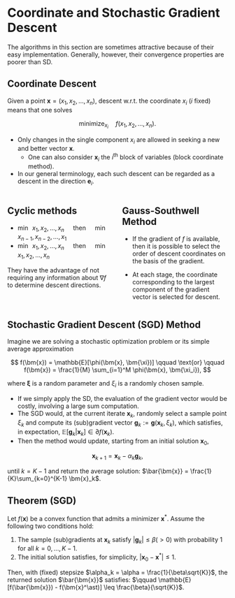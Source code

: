 # Coordinate and Stochastic Gradient Descent

::: {.callout-important appearance="minimal"}
The algorithms in this section are sometimes attractive because of their easy
implementation. Generally, however, their convergence properties are poorer than
SD.
:::

## Coordinate Descent {.smaller}

::: {.callout-important appearance="minimal"}
Given a point $\bm{x} = (x_1, x_2, \ldots, x_n)$, descent w.r.t. the coordinate
$x_i$ ($i$ fixed) means that one solves 

$$ \operatorname{minimize}_{x_i} \quad f(x_1, x_2, \ldots, x_n). $$
:::

* Only changes in the single component $x_i$ are allowed in seeking a new and
better vector $\bm{x}$.
  - One can also consider $\bm{x}_i$ the $i^{\text{th}}$ block of variables
    (block coordinate method).
* In our general terminology, each such descent can be regarded as a descent in
the direction $\bm{e}_i$.

:::: {.columns}

::: {.column width="50%"}
::: {.callout-warning icon=false}
## Cyclic methods
* $\operatorname{min}\;\; x_1, x_2, \ldots, x_n \quad$ then $\quad
\operatorname{min}\;\; x_{n-1}, x_{n-2}, \ldots, x_1$ 
* $\operatorname{min}\;\; x_1, x_2, \ldots, x_n \quad$ then $\quad
\operatorname{min}\;\; x_{1}, x_{2}, \ldots, x_n$

They have the advantage of not requiring any information about $\nabla f$ to
determine descent directions.
:::
:::

::: {.column width="50%"}

::: {.callout-warning icon=false}
## Gauss-Southwell Method

* If the gradient of $f$ is available, then it is possible to select the order
of descent coordinates on the basis of the gradient.

* At each stage, the coordinate corresponding to the largest component of the
gradient vector is selected for descent.
:::


:::

::::



## Stochastic Gradient Descent (SGD) Method {.smaller}

::: {.callout-warning appearance="minimal"}
Imagine we are solving a stochastic optimization problem or its simple average
approximation

$$ f(\bm{x}) = \mathbb{E}[\phi(\bm{x}, \bm{\xi})] \qquad \text{or} \qquad
f(\bm{x}) = \frac{1}{M} \sum_{i=1}^M \phi(\bm{x}, \bm{\xi_i}), $$

where $\bm{\xi}$ is a random parameter and $\xi_i$ is a randomly chosen sample.

* If we simply apply the SD, the evaluation of the gradient vector would be
costly, involving a large sum computation.
* The SGD would, at the current iterate $\bm{x}_k$, randomly select a sample
point $\xi_k$ and compute its (sub)gradient vector $\bm{g}_k := \bm{g}(\bm{x}_k,
\xi_k)$, which satisfies, in expectation, $\mathbb{E}[\bm{g}_k | \bm{x}_k] \in
\partial f(\bm{x}_k)$.
* Then the method would update, starting from an initial solution $\bm{x}_0$,

$$ \bm{x}_{k+1} = \bm{x}_k - \alpha_k \bm{g}_k, $$

until $k = K-1$ and return the average solution: $\bar{\bm{x}} =
\frac{1}{K}\sum_{k=0}^{K-1} \bm{x}_k$.
:::

::: {.callout-tip icon=false}
## Theorem (SGD)
Let $f(\bm{x})$ be a convex function that admits a minimizer $\bm{x}^\ast$.
Assume the following two conditions hold:

1. The sample (sub)gradients at $\bm{x}_k$ satisfy $|\bm{g}_k| \leq \beta (>0)$
with probability $1$ for all $k = 0, \ldots, K-1$.
2. The initial solution satisfies, for simplicity, $|\bm{x}_0 - \bm{x}^\ast|
\leq 1$.

Then, with (fixed) stepsize $\alpha_k = \alpha = \frac{1}{\beta\sqrt{K}}$, the
returned solution $\bar{\bm{x}}$ satisfies:
$\qquad \mathbb{E}[f(\bar{\bm{x}}) - f(\bm{x}^\ast)] \leq \frac{\beta}{\sqrt{K}}$.
:::
